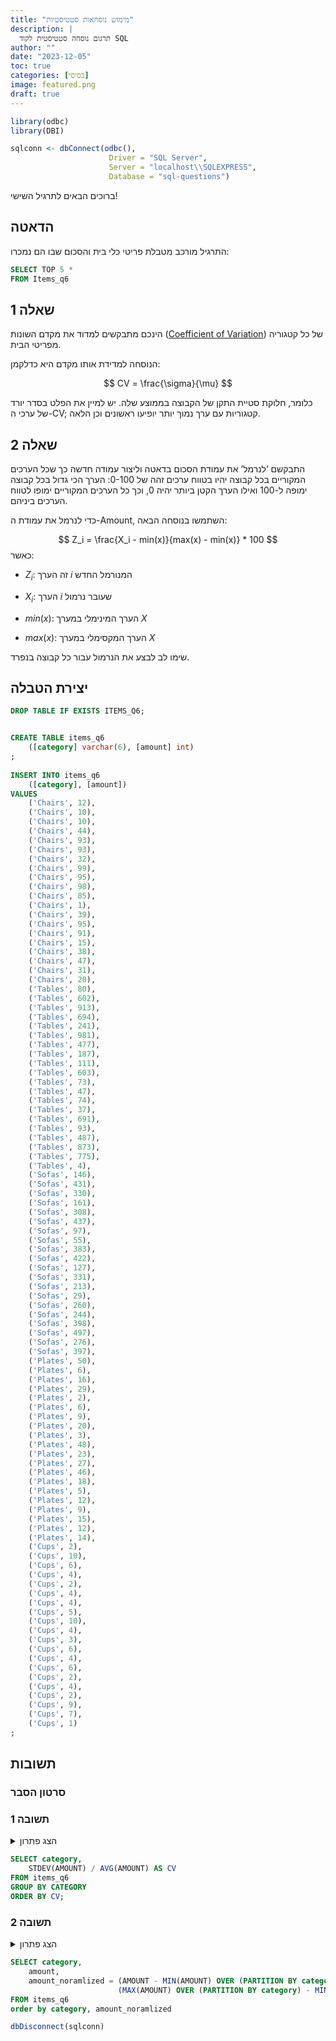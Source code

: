 ```yaml
---
title: "מימוש נוסחאות סטטיסטיות"
description: |
  תרגום נוסחה סטטיסטית לקוד SQL
author: ""
date: "2023-12-05"
toc: true
categories: [בסיסי]
image: featured.png
draft: true
---
```


```r
library(odbc)
library(DBI)

sqlconn <- dbConnect(odbc(),
                      Driver = "SQL Server",
                      Server = "localhost\\SQLEXPRESS",
                      Database = "sql-questions")
```

ברוכים הבאים לתרגיל השישי!

## הדאטה

התרגיל מורכב מטבלת פריטי כלי בית והסכום שבו הם נמכרו:

```sql
SELECT TOP 5 * 
FROM Items_q6
```

## שאלה 1

הינכם מתבקשים למדוד את מקדם השונות ([Coefficient of Variation](https://en.wikipedia.org/wiki/Coefficient_of_variation)) של כל קטגוריה מפריטי הבית.

הנוסחה למדידת אותו מקדם היא כדלקמן:

$$
CV = \frac{\sigma}{\mu}
$$

כלומר, חלוקת סטיית התקן של הקבוצה בממוצע שלה. יש למיין את הפלט בסדר יורד של ערכי ה-CV; קטגוריות עם ערך נמוך יותר יופיעו ראשונים וכן הלאה.

## שאלה 2

התבקשם 'לנרמל' את עמודת הסכום בדאטה וליצור עמודה חדשה כך שכל הערכים המקוריים בכל קבוצה יהיו בטווח ערכים זהה של 0-100: הערך הכי גדול בכל קבוצה ימופה ל-100 ואילו הערך הקטן ביותר יהיה 0, וכך כל הערכים המקוריים ימופו לטווח הערכים ביניהם. 

כדי לנרמל את עמודת ה-Amount, השתמשו בנוסחה הבאה:

$$
Z_i = \frac{X_i - min(x)}{max(x) - min(x)} * 100
$$
כאשר:  

- $Z_i$: זה הערך $i$ המנורמל החדש  

- $X_i$: הערך $i$ שעובר נרמול  

- $min(x)$: הערך המינימלי במערך $X$  

- $max(x)$: הערך המקסימלי במערך $X$   

שימו לב לבצע את הנרמול עבור כל קבוצה בנפרד.



## יצירת הטבלה

```sql
DROP TABLE IF EXISTS ITEMS_Q6;


CREATE TABLE items_q6
    ([category] varchar(6), [amount] int)
;
    
INSERT INTO items_q6
    ([category], [amount])
VALUES
    ('Chairs', 12),
    ('Chairs', 10),
    ('Chairs', 10),
    ('Chairs', 44),
    ('Chairs', 93),
    ('Chairs', 93),
    ('Chairs', 32),
    ('Chairs', 99),
    ('Chairs', 95),
    ('Chairs', 98),
    ('Chairs', 85),
    ('Chairs', 1),
    ('Chairs', 39),
    ('Chairs', 95),
    ('Chairs', 91),
    ('Chairs', 15),
    ('Chairs', 38),
    ('Chairs', 47),
    ('Chairs', 31),
    ('Chairs', 20),
    ('Tables', 80),
    ('Tables', 602),
    ('Tables', 913),
    ('Tables', 694),
    ('Tables', 241),
    ('Tables', 981),
    ('Tables', 477),
    ('Tables', 187),
    ('Tables', 111),
    ('Tables', 603),
    ('Tables', 73),
    ('Tables', 47),
    ('Tables', 74),
    ('Tables', 37),
    ('Tables', 691),
    ('Tables', 93),
    ('Tables', 487),
    ('Tables', 873),
    ('Tables', 775),
    ('Tables', 4),
    ('Sofas', 146),
    ('Sofas', 431),
    ('Sofas', 330),
    ('Sofas', 161),
    ('Sofas', 308),
    ('Sofas', 437),
    ('Sofas', 97),
    ('Sofas', 55),
    ('Sofas', 383),
    ('Sofas', 422),
    ('Sofas', 127),
    ('Sofas', 331),
    ('Sofas', 213),
    ('Sofas', 29),
    ('Sofas', 260),
    ('Sofas', 244),
    ('Sofas', 398),
    ('Sofas', 497),
    ('Sofas', 276),
    ('Sofas', 397),
    ('Plates', 50),
    ('Plates', 6),
    ('Plates', 16),
    ('Plates', 29),
    ('Plates', 2),
    ('Plates', 6),
    ('Plates', 9),
    ('Plates', 20),
    ('Plates', 3),
    ('Plates', 48),
    ('Plates', 23),
    ('Plates', 27),
    ('Plates', 46),
    ('Plates', 18),
    ('Plates', 5),
    ('Plates', 12),
    ('Plates', 9),
    ('Plates', 15),
    ('Plates', 12),
    ('Plates', 14),
    ('Cups', 2),
    ('Cups', 10),
    ('Cups', 6),
    ('Cups', 4),
    ('Cups', 2),
    ('Cups', 4),
    ('Cups', 4),
    ('Cups', 5),
    ('Cups', 10),
    ('Cups', 4),
    ('Cups', 3),
    ('Cups', 6),
    ('Cups', 4),
    ('Cups', 6),
    ('Cups', 2),
    ('Cups', 4),
    ('Cups', 2),
    ('Cups', 9),
    ('Cups', 7),
    ('Cups', 1)
;


```

## תשובות

### סרטון הסבר

### תשובה 1

<details>

<summary>הצג פתרון</summary>

```sql
SELECT category,
	STDEV(AMOUNT) / AVG(AMOUNT) AS CV
FROM items_q6
GROUP BY CATEGORY
ORDER BY CV;
```

</details>

```sql
SELECT category,
	STDEV(AMOUNT) / AVG(AMOUNT) AS CV
FROM items_q6
GROUP BY CATEGORY
ORDER BY CV;
```

### תשובה 2

<details>

<summary>הצג פתרון</summary>

```sql
SELECT TOP 10 category,
	amount,
	(AMOUNT - MIN(AMOUNT) OVER (PARTITION BY category)) * 1.0 / 
						(MAX(AMOUNT) OVER (PARTITION BY category) - MIN(AMOUNT) OVER (PARTITION BY category)) * 100 AS amount_normalized
FROM items_q6
order by category, amount_noramlized

```

</details>

```sql
SELECT category,
	amount,
	amount_noramlized = (AMOUNT - MIN(AMOUNT) OVER (PARTITION BY category)) * 1.0 / 
						(MAX(AMOUNT) OVER (PARTITION BY category) - MIN(AMOUNT) OVER (PARTITION BY category)) * 100
FROM items_q6
order by category, amount_noramlized
```

```r
dbDisconnect(sqlconn)
```
